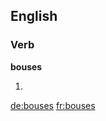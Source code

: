 
==English==

===Verb===
'''bouses'''

# {{third-person singular of|[[bouse]]}}

[[de:bouses]]
[[fr:bouses]]